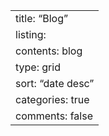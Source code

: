 ---
title: "Blog"
listing: 
  contents: blog
  type: grid
  sort: "date desc"
  categories: true
comments: false
---